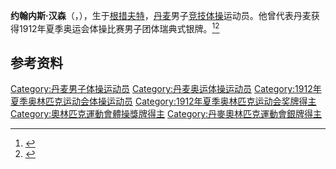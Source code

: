 {{NoteTA|G1=Sports}}
'''约翰内斯·汉森'''（{{lang-da|Johannes Hansen}}，{{bd|1882年|12月6日|1959年|10月20日}}），生于[[根措夫特自治市|根措夫特]]，[[丹麦|丹麦]]男子[[竞技体操|竞技体操]]运动员。他曾代表丹麦获得1912年夏季奥运会体操比赛男子团体瑞典式银牌。<ref>{{Cite web|title=Johannes HANSEN|url=https://www.olympic.org/johannes-hansen|accessdate=2021-03-28|work=International Olympic Committee|archive-date=2017-11-17|archive-url=https://web.archive.org/web/20171117001552/https://www.olympic.org/Johannes-Hansen|dead-url=no}}</ref><ref>{{cite web|url=https://www.olympedia.org/athletes/29634|title=Johannes Hansen|work=Olympedia|accessdate=2021-03-29|archive-date=2021-04-19|archive-url=https://web.archive.org/web/20210419051127/https://www.olympedia.org/athletes/29634|dead-url=no}}</ref>

== 参考资料 ==
{{reflist}}

{{Authority control}}
{{DEFAULTSORT:Hansen, Johannes}}
[[Category:丹麦男子体操运动员|Category:丹麦男子体操运动员]]
[[Category:丹麦奥运体操运动员|Category:丹麦奥运体操运动员]]
[[Category:1912年夏季奥林匹克运动会体操运动员|Category:1912年夏季奥林匹克运动会体操运动员]]
[[Category:1912年夏季奥林匹克运动会奖牌得主|Category:1912年夏季奥林匹克运动会奖牌得主]]
[[Category:奧林匹克運動會體操獎牌得主|Category:奧林匹克運動會體操獎牌得主]]
[[Category:丹麥奧林匹克運動會銀牌得主|Category:丹麥奧林匹克運動會銀牌得主]]
